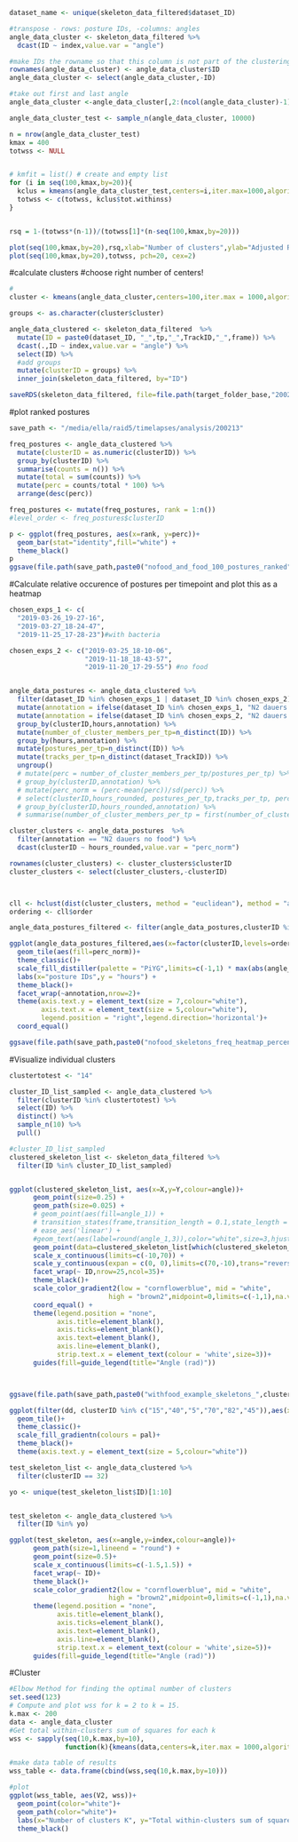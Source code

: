 ```r
dataset_name <- unique(skeleton_data_filtered$dataset_ID)

#transpose - rows: posture IDs, -columns: angles
angle_data_cluster <- skeleton_data_filtered %>%
  dcast(ID ~ index,value.var = "angle")

#make IDs the rowname so that this column is not part of the clustering data
rownames(angle_data_cluster) <- angle_data_cluster$ID
angle_data_cluster <- select(angle_data_cluster,-ID)

#take out first and last angle
angle_data_cluster <-angle_data_cluster[,2:(ncol(angle_data_cluster)-1)]

```


```r

angle_data_cluster_test <- sample_n(angle_data_cluster, 10000)

n = nrow(angle_data_cluster_test)
kmax = 400
totwss <- NULL


# kmfit = list() # create and empty list
for (i in seq(100,kmax,by=20)){
  kclus = kmeans(angle_data_cluster_test,centers=i,iter.max=1000,algorithm = "Lloyd")
  totwss <- c(totwss, kclus$tot.withinss)
}


rsq = 1-(totwss*(n-1))/(totwss[1]*(n-seq(100,kmax,by=20)))

plot(seq(100,kmax,by=20),rsq,xlab="Number of clusters",ylab="Adjusted R-squared",pch=20,cex=2)
plot(seq(100,kmax,by=20),totwss, pch=20, cex=2)


```

#calculate clusters
#choose right number of centers!
```r
#
cluster <- kmeans(angle_data_cluster,centers=100,iter.max = 1000,algorithm = "Lloyd")

groups <- as.character(cluster$cluster)

angle_data_clustered <- skeleton_data_filtered  %>%
  mutate(ID = paste0(dataset_ID, "_",tp,"_",TrackID,"_",frame)) %>%
  dcast(.,ID ~ index,value.var = "angle") %>%
  select(ID) %>%
  #add groups
  mutate(clusterID = groups) %>%
  inner_join(skeleton_data_filtered, by="ID")

saveRDS(skeleton_data_filtered, file=file.path(target_folder_base,"200214_Skeletons_filtered_clustered.RDS"))

```

#plot ranked postures
```r
save_path <- "/media/ella/raid5/timelapses/analysis/200213"

freq_postures <- angle_data_clustered %>%
  mutate(clusterID = as.numeric(clusterID)) %>%
  group_by(clusterID) %>%
  summarise(counts = n()) %>%
  mutate(total = sum(counts)) %>%
  mutate(perc = counts/total * 100) %>% 
  arrange(desc(perc)) 

freq_postures <- mutate(freq_postures, rank = 1:n())
#level_order <- freq_postures$clusterID

p <- ggplot(freq_postures, aes(x=rank, y=perc))+
  geom_bar(stat="identity",fill="white") +
  theme_black()
p
ggsave(file.path(save_path,paste0("nofood_and_food_100_postures_ranked",".png")),width=20,height=11)
```


#Calculate relative occurence of postures per timepoint and plot this as a heatmap
```r

chosen_exps_1 <- c(
  "2019-03-26_19-27-16",
  "2019-03-27_18-24-47",
  "2019-11-25_17-28-23")#with bacteria

chosen_exps_2 <- c("2019-03-25_18-10-06",
                   "2019-11-18_18-43-57",
                   "2019-11-20_17-29-55") #no food


angle_data_postures <- angle_data_clustered %>%
  filter(dataset_ID %in% chosen_exps_1 | dataset_ID %in% chosen_exps_2) %>%
  mutate(annotation = ifelse(dataset_ID %in% chosen_exps_1, "N2 dauers w. food",NA)) %>%
  mutate(annotation = ifelse(dataset_ID %in% chosen_exps_2, "N2 dauers no food",annotation)) %>%
  group_by(clusterID,hours,annotation) %>%
  mutate(number_of_cluster_members_per_tp=n_distinct(ID)) %>%
  group_by(hours,annotation) %>%
  mutate(postures_per_tp=n_distinct(ID)) %>%
  mutate(tracks_per_tp=n_distinct(dataset_TrackID)) %>%
  ungroup()
  # mutate(perc = number_of_cluster_members_per_tp/postures_per_tp) %>%
  # group_by(clusterID,annotation) %>%
  # mutate(perc_norm = (perc-mean(perc))/sd(perc)) %>%
  # select(clusterID,hours_rounded, postures_per_tp,tracks_per_tp, perc,perc_norm,ID,number_of_cluster_members_per_tp) %>%
  # group_by(clusterID,hours_rounded,annotation) %>%
  # summarise(number_of_cluster_members_per_tp = first(number_of_cluster_members_per_tp),postures_per_tp= first(postures_per_tp),tracks_per_tp = first(tracks_per_tp),perc = first(perc),perc_norm=first(perc_norm))

```

```r


cluster_clusters <- angle_data_postures  %>%
  filter(annotation == "N2 dauers no food") %>%
  dcast(clusterID ~ hours_rounded,value.var = "perc_norm")

rownames(cluster_clusters) <- cluster_clusters$clusterID
cluster_clusters <- select(cluster_clusters,-clusterID)



cll <- hclust(dist(cluster_clusters, method = "euclidean"), method = "average")
ordering <- cll$order

```

```r

angle_data_postures_filtered <- filter(angle_data_postures,clusterID %in% freq_postures$clusterID)

ggplot(angle_data_postures_filtered,aes(x=factor(clusterID,levels=ordering),y=hours_rounded))+
  geom_tile(aes(fill=perc_norm))+
  theme_classic()+
  scale_fill_distiller(palette = "PiYG",limits=c(-1,1) * max(abs(angle_data_postures$perc_norm)))+
  labs(x="posture IDs",y = "hours") +
  theme_black()+
  facet_wrap(~annotation,nrow=2)+
  theme(axis.text.y = element_text(size = 7,colour="white"),
        axis.text.x = element_text(size = 5,colour="white"),
        legend.position = "right",legend.direction='horizontal')+
  coord_equal()

ggsave(file.path(save_path,paste0("nofood_skeletons_freq_heatmap_percent_all_postures_per_dataset_20mostabundant",".png")),width=20,height=13)
```

#Visualize individual clusters
```r
clustertotest <- "14"

cluster_ID_list_sampled <- angle_data_clustered %>%
  filter(clusterID %in% clustertotest) %>%
  select(ID) %>%
  distinct() %>%
  sample_n(10) %>%
  pull()

#cluster_ID_list_sampled
clustered_skeleton_list <- skeleton_data_filtered %>%
  filter(ID %in% cluster_ID_list_sampled)


ggplot(clustered_skeleton_list, aes(x=X,y=Y,colour=angle))+
      geom_point(size=0.25) +
      geom_path(size=0.025) +
      # geom_point(aes(fill=angle_1)) +
      # transition_states(frame,transition_length = 0.1,state_length = 0.2) +
      # ease_aes('linear') + 
      #geom_text(aes(label=round(angle_1,3)),color="white",size=3,hjust=2, vjust=1)+
      geom_point(data=clustered_skeleton_list[which(clustered_skeleton_list$is_head == "YES"), ], aes(x=X, y=Y), shape=17, stroke=1, ,colour = "gold", size=1) +
      scale_x_continuous(limits=c(-10,70)) +
      scale_y_continuous(expan = c(0, 0),limits=c(70,-10),trans="reverse") +
      facet_wrap(~ ID,nrow=25,ncol=35)+
      theme_black()+
      scale_color_gradient2(low = "cornflowerblue", mid = "white",
                         high = "brown2",midpoint=0,limits=c(-1,1),na.value="grey") +
      coord_equal() +
      theme(legend.position = "none",
            axis.title=element_blank(),
            axis.ticks=element_blank(),
            axis.text=element_blank(),
            axis.line=element_blank(),
            strip.text.x = element_text(colour = 'white',size=3))+
      guides(fill=guide_legend(title="Angle (rad)"))



ggsave(file.path(save_path,paste0("withfood_example_skeletons_",clustertotest,".png")))

```



```r

ggplot(filter(dd, clusterID %in% c("15","40","5","70","82","45")),aes(x=tp,y=factor(clusterID,levels=level_order),fill=perc_norm))+
  geom_tile()+
  theme_classic()+
  scale_fill_gradientn(colours = pal)+
  theme_black()+
  theme(axis.text.y = element_text(size = 5,colour="white"))

```
```r
test_skeleton_list <- angle_data_clustered %>%
  filter(clusterID == 32)

yo <- unique(test_skeleton_list$ID)[1:10]


test_skeleton <- angle_data_clustered %>%
  filter(ID %in% yo)

ggplot(test_skeleton, aes(x=angle,y=index,colour=angle))+
      geom_path(size=1,lineend = "round") +
      geom_point(size=0.5)+
      scale_x_continuous(limits=c(-1.5,1.5)) +
      facet_wrap(~ ID)+
      theme_black()+
      scale_color_gradient2(low = "cornflowerblue", mid = "white",
                         high = "brown2",midpoint=0,limits=c(-1,1),na.value="grey") +
      theme(legend.position = "none",
            axis.title=element_blank(),
            axis.ticks=element_blank(),
            axis.text=element_blank(),
            axis.line=element_blank(),
            strip.text.x = element_text(colour = 'white',size=5))+
      guides(fill=guide_legend(title="Angle (rad)"))


```


#Cluster
```r
#Elbow Method for finding the optimal number of clusters
set.seed(123)
# Compute and plot wss for k = 2 to k = 15.
k.max <- 200
data <- angle_data_cluster
#Get total within-clusters sum of squares for each k
wss <- sapply(seq(10,k.max,by=10), 
              function(k){kmeans(data,centers=k,iter.max = 1000,algorithm = "Lloyd")$tot.withinss})

#make data table of results
wss_table <- data.frame(cbind(wss,seq(10,k.max,by=10)))

#plot
ggplot(wss_table, aes(V2, wss))+
  geom_point(color="white")+
  geom_path(color="white")+
  labs(x="Number of clusters K", y="Total within-clusters sum of squares")+
  theme_black()
```
